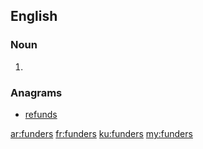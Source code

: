 ==English==

===Noun===
{{head|en|plural}}

# {{plural of|funder|lang=en}}

===Anagrams===
* [[refunds#English|refunds]]

[[ar:funders]]
[[fr:funders]]
[[ku:funders]]
[[my:funders]]